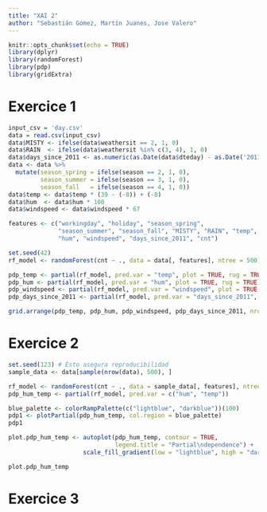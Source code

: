 ```yaml
---
title: "XAI 2"
author: "Sebastián Gómez, Martín Juanes, Jose Valero"
---
```


```r
knitr::opts_chunk$set(echo = TRUE)
library(dplyr)
library(randomForest)
library(pdp)
library(gridExtra)
```

# Exercice 1

```r
input_csv = 'day.csv'
data = read.csv(input_csv)
data$MISTY <- ifelse(data$weathersit == 2, 1, 0)
data$RAIN  <- ifelse(data$weathersit %in% c(3, 4), 1, 0)
data$days_since_2011 <- as.numeric(as.Date(data$dteday) - as.Date('2011-01-01'))
data <- data %>%
  mutate(season_spring = ifelse(season == 2, 1, 0),
         season_summer = ifelse(season == 3, 1, 0),
         season_fall   = ifelse(season == 4, 1, 0))
data$temp <- data$temp * (39 - (-8)) + (-8)
data$hum  <- data$hum * 100
data$windspeed <- data$windspeed * 67
```

```r
features <- c("workingday", "holiday", "season_spring",
              "season_summer", "season_fall", "MISTY", "RAIN", "temp",
              "hum", "windspeed", "days_since_2011", "cnt")

set.seed(42)
rf_model <- randomForest(cnt ~ ., data = data[, features], ntree = 500)
```

```r
pdp_temp <- partial(rf_model, pred.var = "temp", plot = TRUE, rug = TRUE)
pdp_hum <- partial(rf_model, pred.var = "hum", plot = TRUE, rug = TRUE)
pdp_windspeed <- partial(rf_model, pred.var = "windspeed", plot = TRUE, rug = TRUE)
pdp_days_since_2011 <- partial(rf_model, pred.var = "days_since_2011", plot = TRUE, rug = TRUE)
```

```r
grid.arrange(pdp_temp, pdp_hum, pdp_windspeed, pdp_days_since_2011, nrow = 2)
```

# Exercice 2

```r
set.seed(123) # Esto asegura reproducibilidad
sample_data <- data[sample(nrow(data), 500), ]

rf_model <- randomForest(cnt ~ ., data = sample_data[, features], ntree = 500)
pdp_hum_temp <- partial(rf_model, pred.var = c("hum", "temp"))
```

```r
blue_palette <- colorRampPalette(c("lightblue", "darkblue"))(100)
pdp1 <- plotPartial(pdp_hum_temp, col.region = blue_palette)
pdp1
```


```r
plot.pdp_hum_temp <- autoplot(pdp_hum_temp, contour = TRUE, 
                              legend.title = "Partial\ndependence") +
                     scale_fill_gradient(low = "lightblue", high = "darkblue")

plot.pdp_hum_temp
```


# Exercice 3